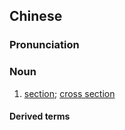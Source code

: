 ==Chinese==
{{zh-forms}}
{{zh-wp}}

===Pronunciation===
{{zh-pron
|m=jiémiàn,er=y
|c=zit6 min6
|cat=n
}}

===Noun===
{{zh-noun}}

# {{lb|zh|mathematics|physics}} [[section]]; [[cross section]]

====Derived terms====
{{zh-der|橫截面}}